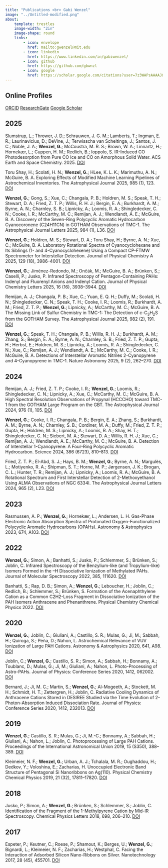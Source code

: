 ```yaml
---
title: "Publications <br> Gabi Wenzel"
image: "../Untitled-modified.png"
about:
    template: trestles
    image-width: "2in"
    image-shape: round
    links:
        - icon: envelope
          href: mailto:gwenzel@mit.edu
        - icon: linkedin
          href: https://www.linkedin.com/in/gabiwenzel/
        - icon: github
          href: https://github.com/gbwnzl
        - icon: google
          href: https://scholar.google.com/citations?user=7z3WAPsAAAAJ&hl=en&oi=ao
---
```


## Online Profiles

<a href="https://orcid.org/0000-0002-0332-2641"><span class="badge rounded-pill bg-primary">ORCID</span></a>
<a href="https://www.researchgate.net/profile/Gabi-Wenzel"><span class="badge rounded-pill bg-primary">ResearchGate</span></a> 
<a href="https://scholar.google.com/citations?user=7z3WAPsAAAAJ&hl=en&oi=ao"><span class="badge rounded-pill bg-primary">Google Scholar</span></a> 

## 2025

Slumstrup, L.; Thrower, J. D.; Schrauwen, J. G. M.; Lamberts, T.; Ingman, E. R.; Laurinavicius, D.; DeVine, J.; Terwisscha van Scheltinga, J.; Santos, J. C.; Noble, J. A.; <b>Wenzel, G.</b>;  McCoustra, M. R. S.; Brown, W. A.; Linnartz, H.; Hornekær, L.; Cuppen, H. M.; Redlich, B.; Ioppolo, S. IR-Induced CO Photodesorption from Pure CO Ice and CO on Amorphous Solid Water. ACS Earth and Space Chemistry. 2025. <a href="https://doi.org/10.1021/acsearthspacechem.5c00040"><span class="badge rounded-pill bg-primary">DOI</span></a>

Toru Shay, H.; Scolati, H. N.; <b>Wenzel, G.</b>; HLee, K. L. K.; Marimuthu, A. N.; McGuire, B. A. Exploring Effects of Modified Machine Learning Pipelines of Astrochemical Inventories. The Astrophysical Journal 2025, 985 (1), 123. <a href="https://doi.org/10.3847/1538-4357/adc80b"><span class="badge rounded-pill bg-primary">DOI</span></a>

<b>Wenzel, G.</b>; Gong, S.; Xue, C.; Changala, P. B.; Holdren, M. S.; Speak, T. H.; Stewart, D. A.; Fried, Z. T. P.; Willis, R. H. J.; Bergin, E. A.; Burkhardt, A. M.; Byrne, A. N.; Charnley, S. B.; Lipnicky, A.; Loomis, R. A.; Shingledecker, C. N.; Cooke, I. R.; McCarthy, M. C.; Remijan, A. J.; Wendlandt, A. E.; McGuire, B. A. Discovery of the Seven-Ring Polycyclic Aromatic Hydrocarbon Cyanocoronene (C24H11CN) in GOTHAM Observations of TMC-1. The Astrophysical Journal Letters 2025, 984 (1), L36. 
<!-- <a href="https://doi.org/10.48550/arXiv.2504.05232"><span class="badge rounded-pill bg-danger">arXiv</span></a> -->
<a href="https://doi.org/10.3847/2041-8213/adc911"><span class="badge rounded-pill bg-primary">DOI</span></a>

<b>Wenzel, G.</b>; Holdren, M. S.; Stewart, D. A.; Toru Shay, H.; Byrne, A. N.; Xue, C.; McGuire, B. A. Laboratory Rotational Spectra of Cyanocyclohexane and Its Siblings (1- and 4-Cyanocyclohexene) Using a Compact CP-FTMW Spectrometer for Interstellar Detection. Journal of Physical Chemistry A 2025, 129 (18), 3986–4001. <a href="https://doi.org/10.1021/acs.jpca.5c00980"><span class="badge rounded-pill bg-primary">DOI</span></a>

<b>Wenzel, G.</b>; Jiménez-Redondo, M.; Ončák, M.; McGuire, B. A.; Brünken, S.; Caselli, P.; Jusko, P. Infrared Spectroscopy of Pentagon-Containing PAHs: Indenyl and Fluorenyl Anions and Indenyl Cation. Journal of Physical Chemistry Letters 2025, 16 (16), 3938–3944. <a href="https://doi.org/10.1021/acs.jpclett.5c00570"><span class="badge rounded-pill bg-primary">DOI</span></a>

Remijan, A. J.; Changala, P. B.; Xue, C.; Yuan, E. Q. H.; Duffy, M.; Scolati, H. N.; Shingledecker, C. N.; Speak, T. H.; Cooke, I. R.; Loomis, R.; Burkhardt, A. M.; Fried, Z. T. P.; <b>Wenzel, G.</b>; Lipnicky, A.; McCarthy, M. C.; McGuire, B. A. The Missing Link of Sulfur Chemistry in TMC-1: The Detection of c-C<sub>3</sub>H<sub>2</sub>S from the GOTHAM Survey. The Astrophysical Journal 2025, 982 (2), 191.
<a href="https://doi.org/10.3847/1538-4357/adb84c"><span class="badge rounded-pill bg-primary">DOI</span></a>

<b>Wenzel, G.</b>; Speak, T. H.; Changala, P. B.; Willis, R. H. J.; Burkhardt, A. M.; Zhang, S.; Bergin, E. A.; Byrne, A. N.; Charnley, S. B.; Fried, Z. T. P.; Gupta, H.; Herbst, E.; Holdren, M. S.; Lipnicky, A.; Loomis, R. A.; Shingledecker, C. N.; Xue, C.; Remijan, A. J.; Wendlandt, A. E.; McCarthy, M. C.; Cooke, I. R.; McGuire, B. A. Detections of Interstellar Aromatic Nitriles 2-Cyanopyrene and 4-Cyanopyrene in TMC-1. Nature Astronomy 2025, 9 (2), 262–270. <a href="https://doi.org/10.1038/s41550-024-02410-9"><span class="badge rounded-pill bg-primary">DOI</span></a>

## 2024

Remijan, A. J.; Fried, Z. T. P.; Cooke, I. R.; <b>Wenzel, G.</b>; Loomis, R.; Shingledecker, C. N.; Lipnicky, A.; Xue, C.; McCarthy, M. C.; McGuire, B. A. High Spectral Resolution Observations of Propynal (HCCCHO) toward TMC-1 from the GOTHAM Large Program on the GBT. The Astrophysical Journal 2024, 976 (1), 105.  <a href="https://doi.org/10.3847/1538-4357/ad856e"><span class="badge rounded-pill bg-primary">DOI</span></a>

<b>Wenzel, G.</b>; Cooke, I. R.; Changala, P. B.; Bergin, E. A.; Zhang, S.; Burkhardt, A. M.; Byrne, A. N.; Charnley, S. B.; Cordiner, M. A.; Duffy, M.; Fried, Z. T. P.; Gupta, H.; Holdren, M. S.; Lipnicky, A.; Loomis, R. A.; Shay, H. T.; Shingledecker, C. N.; Siebert, M. A.; Stewart, D. A.; Willis, R. H. J.; Xue, C.; Remijan, A. J.; Wendlandt, A. E.; McCarthy, M. C.; McGuire, B. A. Detection of Interstellar 1-Cyanopyrene: A Four-Ring Polycyclic Aromatic Hydrocarbon. Science 2024, 386 (6723), 810–813. <a href="https://doi.org/10.1126/science.adq6391"><span class="badge rounded-pill bg-primary">DOI</span></a>

Fried, Z. T. P.; El-Abd, S. J.; Hays, B. M.; <b>Wenzel, G.</b>; Byrne, A. N.; Margulès, L.; Motiyenko, R. A.; Shipman, S. T.; Horne, M. P.; Jørgensen, J. K.; Brogan, C. L.; Hunter, T. R.; Remijan, A. J.; Lipnicky, A.; Loomis, R. A.; McGuire, B. A. Rotational Spectrum and First Interstellar Detection of 2-Methoxyethanol Using ALMA Observations of NGC 6334I. The Astrophysical Journal Letters 2024, 965 (2), L23.  <a href="https://doi.org/10.3847/2041-8213/ad37ff"><span class="badge rounded-pill bg-primary">DOI</span></a>

## 2023

Rasmussen, A. P.; <b>Wenzel, G.</b>; Hornekær, L.; Andersen, L. H. Gas-Phase Electronic Action Absorption Spectra of Protonated Oxygen-Functionalized Polycyclic Aromatic Hydrocarbons (OPAHs). Astronomy & Astrophysics 2023, 674, A103.  <a href="https://doi.org/10.1051/0004-6361/202346003"><span class="badge rounded-pill bg-primary">DOI</span></a>

## 2022

<b>Wenzel, G.</b>; Simon, A.; Banhatti, S.; Jusko, P.; Schlemmer, S.; Brünken, S.; Joblin, C. Infrared Spectroscopy of the Benzylium-like (and Tropylium-like) Isomers Formed in the –H Dissociative Ionization of Methylated PAHs. Journal of Molecular Spectroscopy 2022, 385, 111620.  <a href="https://doi.org/10.1016/j.jms.2022.111620"><span class="badge rounded-pill bg-primary">DOI</span></a>

Banhatti, S.; Rap, D. B.; Simon, A.; <b>Wenzel, G.</b>; Leboucher, H.; Joblin, C.; Redlich, B.; Schlemmer, S.; Brünken, S. Formation of the Acenaphthylene Cation as a Common C2H2-Loss Fragment in Dissociative Ionization of the PAH Isomers Anthracene and Phenanthrene. Physical Chemistry Chemical Physics 2022.  <a href="https://doi.org/10.1039/D2CP03835H"><span class="badge rounded-pill bg-primary">DOI</span></a>

## 2020

<b>Wenzel, G.</b>; Joblin, C.; Giuliani, A.; Castillo, S. R.; Mulas, G.; Ji, M.; Sabbah, H.; Quiroga, S.; Peña, D.; Nahon, L. Astrochemical Relevance of VUV Ionization of Large PAH Cations. Astronomy & Astrophysics 2020, 641, A98.  <a href="https://doi.org/10.1051/0004-6361/202038139"><span class="badge rounded-pill bg-primary">DOI</span></a>

Joblin, C.; <b>Wenzel, G.</b>; Castillo, S. R.; Simon, A.; Sabbah, H.; Bonnamy, A.; Toublanc, D.; Mulas, G.; Ji, M.; Giuliani, A.; Nahon, L. Photo-Processing of Astro-PAHs. Journal of Physics: Conference Series 2020, 1412, 062002.  <a href="https://doi.org/10.1088/1742-6596/1412/6/062002"><span class="badge rounded-pill bg-primary">DOI</span></a>

Bernard, J.; Ji, M. C.; Martin, S.; <b>Wenzel, G.</b>; Al-Mogeeth, A.; Stockett, M. H.; Schmidt, H. T.; Zettergren, H.; Joblin, C. Radiative Cooling Dynamics of Anthracene Cations Stored in DESIREE Studied via the Time Evolution of 2-Photon-Absorption Induced Dissociation Rate. Journal of Physics: Conference Series 2020, 1412, 232013.  <a href="https://doi.org/10.1088/1742-6596/1412/23/232013"><span class="badge rounded-pill bg-primary">DOI</span></a>

## 2019

<b>Wenzel, G.</b>; Castillo, S. R.; Mulas, G.; Ji, M.-C.; Bonnamy, A.; Sabbah, H.; Giuliani, A.; Nahon, L.; Joblin, C. Photoprocessing of Large PAH Cations. Proceedings of the International Astronomical Union 2019, 15 (S350), 388–389.  <a href="https://doi.org/10.1017/S1743921319007063"><span class="badge rounded-pill bg-primary">DOI</span></a>

Kleimeier, N. F.; <b>Wenzel, G.</b>; Urban, A. J.; Tchalala, M. R.; Oughaddou, H.; Dedkov, Y.; Voloshina, E.; Zacharias, H. Unoccupied Electronic Band Structure of Pentagonal Si Nanoribbons on Ag(110). Physical Chemistry Chemical Physics 2019, 21 (32), 17811–17820. <a href=" https://doi.org/10.1039/C9CP02239B"><span class="badge rounded-pill bg-primary">DOI</span></a>

## 2018

Jusko, P.; Simon, A.; <b>Wenzel, G.</b>; Brünken, S.; Schlemmer, S.; Joblin, C. Identification of the Fragment of the 1-Methylpyrene Cation by Mid-IR Spectroscopy. Chemical Physics Letters 2018, 698, 206–210.  <a href="https://doi.org/10.1016/j.cplett.2018.03.028"><span class="badge rounded-pill bg-primary">DOI</span></a>

## 2017

Espeter, P.; Keutner, C.; Roese, P.; Shamout, K.; Berges, U.; <b>Wenzel, G.</b>; Bignardi, L.; Kleimeier, N. F.; Zacharias, H.; Westphal, C. Facing the Interaction of Adsorbed Silicon Nano-Ribbons on Silver. Nanotechnology 2017, 28 (45), 455701.  <a href="https://doi.org/10.1088/1361-6528/aa9012"><span class="badge rounded-pill bg-primary">DOI</span></a>